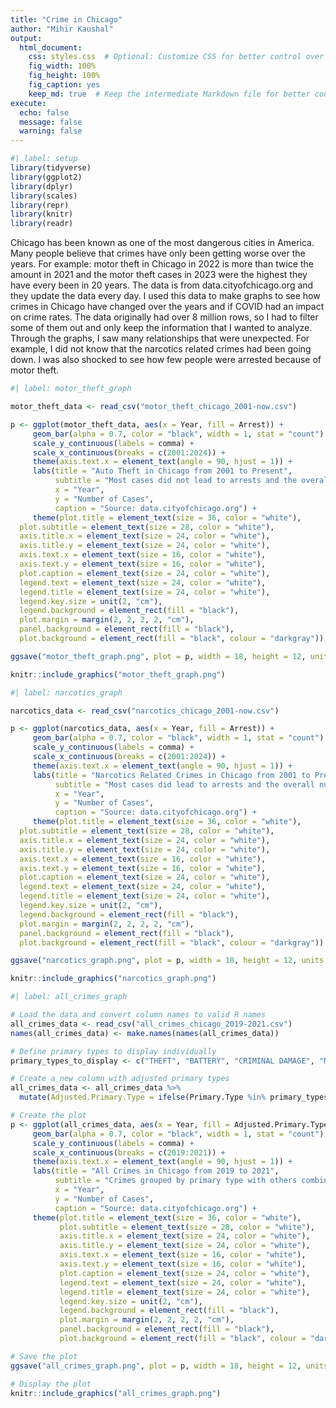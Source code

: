 ```yaml
---
title: "Crime in Chicago"
author: "Mihir Kaushal"
output: 
  html_document:
    css: styles.css  # Optional: Customize CSS for better control over layout
    fig_width: 100%
    fig_height: 100%
    fig_caption: yes
    keep_md: true  # Keep the intermediate Markdown file for better control
execute: 
  echo: false 
  message: false 
  warning: false 
---
```


```r
#| label: setup 
library(tidyverse)
library(ggplot2)
library(dplyr)
library(scales)
library(repr)
library(knitr)
library(readr)

```


Chicago has been known as one of the most dangerous cities in America. Many people believe that crimes have only been getting worse over the years. For example: motor theft in Chicago in 2022 is more than twice the amount in 2021 and the motor theft cases in 2023 were the highest they have every been in 20 years. The data is from data.cityofchicago.org and they update the data every day. I used this data to make graphs to see how crimes in Chicago have changed over the years and if COVID had an impact on crime rates. The data originally had over 8 million rows, so I had to filter some of them out and only keep the information that I wanted to analyze. Through the graphs, I saw many relationships that were unexpected. For example, I did not know that the narcotics related crimes had been going down. I was also shocked to see how few people were arrested because of motor theft. 


```r
#| label: motor_theft_graph 

motor_theft_data <- read_csv("motor_theft_chicago_2001-now.csv")

p <- ggplot(motor_theft_data, aes(x = Year, fill = Arrest)) + 
     geom_bar(alpha = 0.7, color = "black", width = 1, stat = "count") + 
     scale_y_continuous(labels = comma) + 
     scale_x_continuous(breaks = c(2001:2024)) +  
     theme(axis.text.x = element_text(angle = 90, hjust = 1)) + 
     labs(title = "Auto Theft in Chicago from 2001 to Present", 
          subtitle = "Most cases did not lead to arrests and the overall number of cases \n were decreasing but increase again in 2022.", 
          x = "Year", 
          y = "Number of Cases", 
          caption = "Source: data.cityofchicago.org") + 
     theme(plot.title = element_text(size = 36, color = "white"), 
  plot.subtitle = element_text(size = 28, color = "white"),
  axis.title.x = element_text(size = 24, color = "white"), 
  axis.title.y = element_text(size = 24, color = "white"), 
  axis.text.x = element_text(size = 16, color = "white"), 
  axis.text.y = element_text(size = 16, color = "white"), 
  plot.caption = element_text(size = 24, color = "white"),
  legend.text = element_text(size = 24, color = "white"), 
  legend.title = element_text(size = 24, color = "white"),
  legend.key.size = unit(2, "cm"), 
  legend.background = element_rect(fill = "black"),
  plot.margin = margin(2, 2, 2, 2, "cm"),
  panel.background = element_rect(fill = "black"),
  plot.background = element_rect(fill = "black", colour = "darkgray"))

ggsave("motor_theft_graph.png", plot = p, width = 18, height = 12, units = "in", limitsize = FALSE)

knitr::include_graphics("motor_theft_graph.png")
```


```r
#| label: narcotics_graph 

narcotics_data <- read_csv("narcotics_chicago_2001-now.csv")

p <- ggplot(narcotics_data, aes(x = Year, fill = Arrest)) + 
     geom_bar(alpha = 0.7, color = "black", width = 1, stat = "count") + 
     scale_y_continuous(labels = comma) + 
     scale_x_continuous(breaks = c(2001:2024)) +  
     theme(axis.text.x = element_text(angle = 90, hjust = 1)) + 
     labs(title = "Narcotics Related Crimes in Chicago from 2001 to Present", 
          subtitle = "Most cases did lead to arrests and the overall number of cases are decreasing.", 
          x = "Year", 
          y = "Number of Cases", 
          caption = "Source: data.cityofchicago.org") + 
     theme(plot.title = element_text(size = 36, color = "white"), 
  plot.subtitle = element_text(size = 28, color = "white"),
  axis.title.x = element_text(size = 24, color = "white"), 
  axis.title.y = element_text(size = 24, color = "white"), 
  axis.text.x = element_text(size = 16, color = "white"), 
  axis.text.y = element_text(size = 16, color = "white"), 
  plot.caption = element_text(size = 24, color = "white"),
  legend.text = element_text(size = 24, color = "white"), 
  legend.title = element_text(size = 24, color = "white"),
  legend.key.size = unit(2, "cm"), 
  legend.background = element_rect(fill = "black"),
  plot.margin = margin(2, 2, 2, 2, "cm"),
  panel.background = element_rect(fill = "black"),
  plot.background = element_rect(fill = "black", colour = "darkgray"))

ggsave("narcotics_graph.png", plot = p, width = 18, height = 12, units = "in", limitsize = FALSE)

knitr::include_graphics("narcotics_graph.png")
```


```r
#| label: all_crimes_graph 

# Load the data and convert column names to valid R names
all_crimes_data <- read_csv("all_crimes_chicago_2019-2021.csv")
names(all_crimes_data) <- make.names(names(all_crimes_data))

# Define primary types to display individually
primary_types_to_display <- c("THEFT", "BATTERY", "CRIMINAL DAMAGE", "NARCOTICS", "ASSAULT")

# Create a new column with adjusted primary types
all_crimes_data <- all_crimes_data %>%
  mutate(Adjusted.Primary.Type = ifelse(Primary.Type %in% primary_types_to_display, Primary.Type, "Other Offence"))

# Create the plot
p <- ggplot(all_crimes_data, aes(x = Year, fill = Adjusted.Primary.Type)) + 
     geom_bar(alpha = 0.7, color = "black", width = 1, stat = "count") + 
     scale_y_continuous(labels = comma) + 
     scale_x_continuous(breaks = c(2019:2021)) +  
     theme(axis.text.x = element_text(angle = 90, hjust = 1)) + 
     labs(title = "All Crimes in Chicago from 2019 to 2021", 
          subtitle = "Crimes grouped by primary type with others combined as 'Other Offence'.", 
          x = "Year", 
          y = "Number of Cases", 
          caption = "Source: data.cityofchicago.org") + 
     theme(plot.title = element_text(size = 36, color = "white"), 
           plot.subtitle = element_text(size = 28, color = "white"),
           axis.title.x = element_text(size = 24, color = "white"), 
           axis.title.y = element_text(size = 24, color = "white"), 
           axis.text.x = element_text(size = 16, color = "white"), 
           axis.text.y = element_text(size = 16, color = "white"), 
           plot.caption = element_text(size = 24, color = "white"),
           legend.text = element_text(size = 24, color = "white"), 
           legend.title = element_text(size = 24, color = "white"),
           legend.key.size = unit(2, "cm"), 
           legend.background = element_rect(fill = "black"),
           plot.margin = margin(2, 2, 2, 2, "cm"),
           panel.background = element_rect(fill = "black"),
           plot.background = element_rect(fill = "black", colour = "darkgray"))

# Save the plot
ggsave("all_crimes_graph.png", plot = p, width = 18, height = 12, units = "in", limitsize = FALSE)

# Display the plot
knitr::include_graphics("all_crimes_graph.png")
```
